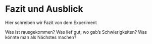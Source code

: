 # Fazit und Ausblick
Hier schreiben wir Fazit von dem Experiment 

Was ist rausgekommen?
Was lief gut, wo gab’s Schwierigkeiten?
Was könnte man als Nächstes machen?
